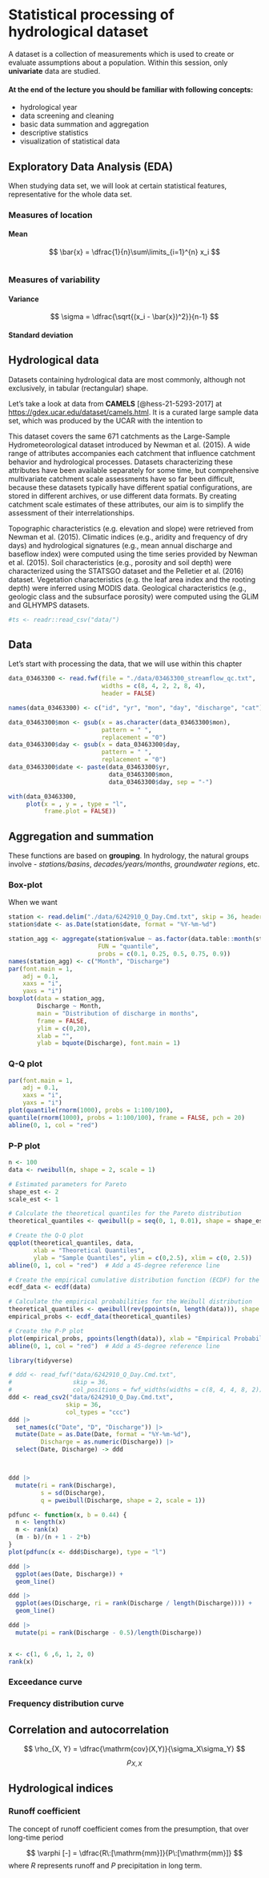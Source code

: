 # Statistical processing of hydrological dataset

A dataset is a collection of measurements which is used to create or evaluate 
assumptions about a population. Within this session, only **univariate** data 
are studied.

#### At the end of the lecture you should be familiar with following concepts: {.unnumbered}

-   hydrological year
-   data screening and cleaning
-   basic data summation and aggregation
-   descriptive statistics
-   visualization of statistical data

## Exploratory Data Analysis (EDA)

When studying data set, we will look at certain statistical features, representative 
for the whole data set.

### Measures of location

#### Mean

$$
\bar{x} = \dfrac{1}{n}\sum\limits_{i=1}^{n} x_i
$$

```r

```

### Measures of variability

#### Variance

$$
\sigma = \dfrac{\sqrt{(x_i - \bar{x})^2}}{n-1}
$$

#### Standard deviation


## Hydrological data

Datasets containing hydrological data are most commonly, although not exclusively, in tabular (rectangular) shape.

Let's take a look at data from **CAMELS** [@hess-21-5293-2017] at <https://gdex.ucar.edu/dataset/camels.html>. It is a curated large sample data set, which was produced by the UCAR with the intention to

This dataset covers the same 671 catchments as the Large-Sample Hydrometeorological dataset introduced by Newman et al. (2015). A wide range of attributes accompanies each catchment that influence catchment behavior and hydrological processes. Datasets characterizing these attributes have been available separately for some time, but comprehensive multivariate catchment scale assessments have so far been difficult, because these datasets typically have different spatial configurations, are stored in different archives, or use different data formats. By creating catchment scale estimates of these attributes, our aim is to simplify the assessment of their interrelationships.

Topographic characteristics (e.g. elevation and slope) were retrieved from Newman et al. (2015). Climatic indices (e.g., aridity and frequency of dry days) and hydrological signatures (e.g., mean annual discharge and baseflow index) were computed using the time series provided by Newman et al. (2015). Soil characteristics (e.g., porosity and soil depth) were characterized using the STATSGO dataset and the Pelletier et al. (2016) dataset. Vegetation characteristics (e.g. the leaf area index and the rooting depth) were inferred using MODIS data. Geological characteristics (e.g., geologic class and the subsurface porosity) were computed using the GLiM and GLHYMPS datasets.

```r
#ts <- readr::read_csv("data/")
```

## Data

Let's start with processing the data, that we will use within this chapter

```r
data_03463300 <- read.fwf(file = "./data/03463300_streamflow_qc.txt", 
                          widths = c(8, 4, 2, 2, 8, 4), 
                          header = FALSE)

names(data_03463300) <- c("id", "yr", "mon", "day", "discharge", "cat")

data_03463300$mon <- gsub(x = as.character(data_03463300$mon), 
                          pattern = " ", 
                          replacement = "0")
data_03463300$day <- gsub(x = data_03463300$day, 
                          pattern = " ",
                          replacement = "0")
data_03463300$date <- paste(data_03463300$yr, 
                            data_03463300$mon, 
                            data_03463300$day, sep = "-")

with(data_03463300, 
     plot(x = , y = , type = "l", 
          frame.plot = FALSE))

```

## Aggregation and summation

These functions are based on **grouping**. In hydrology, the natural groups involve - *stations/basins*, *decades/years/months*, *groundwater regions*, etc.

### Box-plot

When we want

```r
station <- read.delim("./data/6242910_Q_Day.Cmd.txt", skip = 36, header = TRUE, sep = ";", col.names = c("date", "time", "value"))
station$date <- as.Date(station$date, format = "%Y-%m-%d")

station_agg <- aggregate(station$value ~ as.factor(data.table::month(station$date)), 
                         FUN = "quantile", 
                         probs = c(0.1, 0.25, 0.5, 0.75, 0.9))
names(station_agg) <- c("Month", "Discharge")
par(font.main = 1, 
    adj = 0.1, 
    xaxs = "i", 
    yaxs = "i")
boxplot(data = station_agg, 
        Discharge ~ Month, 
        main = "Distribution of discharge in months", 
        frame = FALSE, 
        ylim = c(0,20), 
        xlab = "", 
        ylab = bquote(Discharge), font.main = 1)
```

### Q-Q plot

```r
par(font.main = 1, 
    adj = 0.1, 
    xaxs = "i", 
    yaxs = "i")
plot(quantile(rnorm(1000), probs = 1:100/100),
quantile(rnorm(1000), probs = 1:100/100), frame = FALSE, pch = 20)
abline(0, 1, col = "red")
```

### P-P plot

```r
n <- 100
data <- rweibull(n, shape = 2, scale = 1)

# Estimated parameters for Pareto
shape_est <- 2
scale_est <- 1

# Calculate the theoretical quantiles for the Pareto distribution
theoretical_quantiles <- qweibull(p = seq(0, 1, 0.01), shape = shape_est, scale = scale_est)

# Create the Q-Q plot
qqplot(theoretical_quantiles, data, 
       xlab = "Theoretical Quantiles", 
       ylab = "Sample Quantiles", ylim = c(0,2.5), xlim = c(0, 2.5))
abline(0, 1, col = "red")  # Add a 45-degree reference line

```
```r
# Create the empirical cumulative distribution function (ECDF) for the data
ecdf_data <- ecdf(data)

# Calculate the empirical probabilities for the Weibull distribution
theoretical_quantiles <- qweibull(rev(ppoints(n, length(data))), shape = shape_est, scale = scale_est)
empirical_probs <- ecdf_data(theoretical_quantiles)

# Create the P-P plot
plot(empirical_probs, ppoints(length(data)), xlab = "Empirical Probabilities", ylab = "Theoretical Probabilities")
abline(0, 1, col = "red")  # Add a 45-degree reference line

```



```r
library(tidyverse)

# ddd <- read_fwf("data/6242910_Q_Day.Cmd.txt", 
#                 skip = 36, 
#                 col_positions = fwf_widths(widths = c(8, 4, 4, 8, 2)), col_types = "cccdc")
ddd <- read_csv2("data/6242910_Q_Day.Cmd.txt", 
                skip = 36, 
                col_types = "ccc")
ddd |> 
  set_names(c("Date", "D", "Discharge")) |> 
  mutate(Date = as.Date(Date, format = "%Y-%m-%d"), 
         Discharge = as.numeric(Discharge)) |> 
  select(Date, Discharge) -> ddd



ddd |> 
  mutate(ri = rank(Discharge), 
         s = sd(Discharge), 
         q = pweibull(Discharge, shape = 2, scale = 1))

pdfunc <- function(x, b = 0.44) {
  n <- length(x)
  m <- rank(x)
  (m - b)/(n + 1 - 2*b)
}
plot(pdfunc(x <- ddd$Discharge), type = "l")

ddd |> 
  ggplot(aes(Date, Discharge)) +
  geom_line()

ddd |> 
  ggplot(aes(Discharge, ri = rank(Discharge / length(Discharge)))) +
  geom_line()

ddd |> 
  mutate(pi = rank(Discharge - 0.5)/length(Discharge))


x <- c(1, 6 ,6, 1, 2, 0)
rank(x)

```


### Exceedance curve

### Frequency distribution curve

## Correlation and autocorrelation

$$
\rho_{X, Y} = \dfrac{\mathrm{cov}(X,Y)}{\sigma_X\sigma_Y}
$$ $$
\rho_{X,X}
$$

## Hydrological indices

### Runoff coefficient

The concept of runoff coefficient comes from the presumption, that over long-time period

$$
\varphi [-] = \dfrac{R\:[\mathrm{mm}]}{P\:[\mathrm{mm}]}
$$ where $R$ represents runoff and $P$ precipitation in long term.



